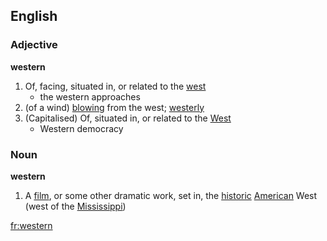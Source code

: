 ==English==
===Adjective===
'''western'''
# Of, facing, situated in, or related to the [[west]]
#* the western approaches
# (of a wind) [[blow]]ing from the west; [[westerly]]
# (Capitalised) Of, situated in, or related to the [[West]]
#* Western democracy
===Noun===
'''western'''
# A [[film]], or some other dramatic work, set in, the [[historic]] [[American]] West (west of the [[Mississippi]])

[[fr:western]]